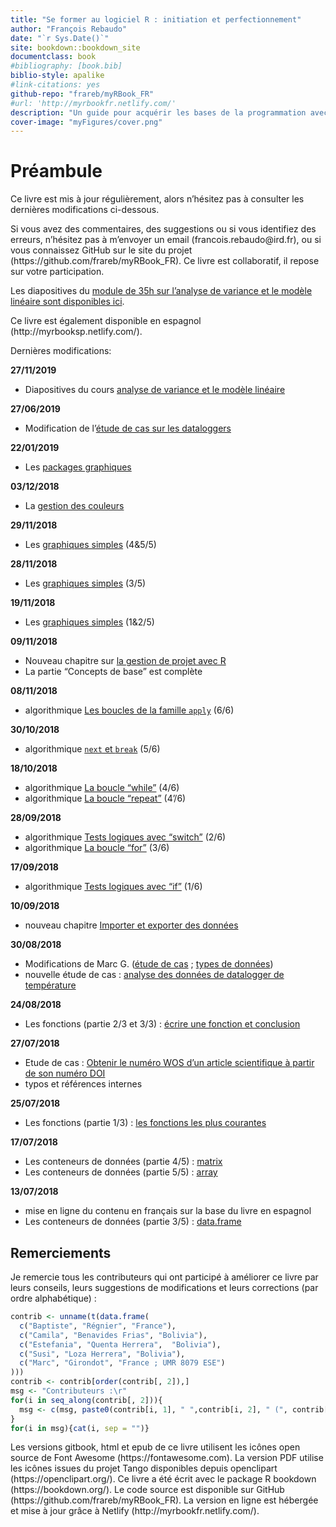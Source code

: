 ```yaml
---
title: "Se former au logiciel R : initiation et perfectionnement"
author: "François Rebaudo"
date: "`r Sys.Date()`"
site: bookdown::bookdown_site
documentclass: book
#bibliography: [book.bib]
biblio-style: apalike
#link-citations: yes
github-repo: "frareb/myRBook_FR"
#url: 'http://myrbookfr.netlify.com/'
description: "Un guide pour acquérir les bases de la programmation avec R et conduire efficacement la gestion et l'analyse de ses données."
cover-image: "myFigures/cover.png"
---
```


# Préambule

Ce livre est mis à jour régulièrement, alors n'hésitez pas à consulter les dernières modifications ci-dessous. 

Si vous avez des commentaires, des suggestions ou si vous identifiez des erreurs, n'hésitez pas à m'envoyer un email (francois.rebaudo@ird.fr), ou si vous connaissez GitHub sur le site du projet (https://github.com/frareb/myRBook_FR). Ce livre est collaboratif, il repose sur votre participation. 

Les diapositives du [module de 35h sur l'analyse de variance et le modèle linéaire sont disponibles ici](http://myrbookfr.netlify.com/myHtmls/France_Montpellier_2019/R00_links.html).

Ce livre est également disponible en espagnol (http://myrbooksp.netlify.com/). 

Dernières modifications:

**27/11/2019**

* Diapositives du cours [analyse de variance et le modèle linéaire](http://myrbookfr.netlify.com/myHtmls/France_Montpellier_2019/R00_links.html)

**27/06/2019**

* Modification de l'[étude de cas sur les dataloggers](#studyCase001)

**22/01/2019**

* Les [packages graphiques](#graph3)

**03/12/2018**

* La [gestion des couleurs](#graph2)

**29/11/2018**

* Les [graphiques simples](#graph1) (4&5/5)

**28/11/2018**

* Les [graphiques simples](#graph1) (3/5)

**19/11/2018**

* Les [graphiques simples](#graph1) (1&2/5)

**09/11/2018**

* Nouveau chapitre sur [la gestion de projet avec R](#project)
* La partie "Concepts de base" est complète

**08/11/2018**

* algorithmique [Les boucles de la famille `apply`](#l17applyfamily) (6/6)

**30/10/2018**

* algorithmique [`next` et `break`](#l17spe) (5/6)

**18/10/2018**

* algorithmique [La boucle "while"](#l17while) (4/6)
* algorithmique [La boucle "repeat"](#l17repeat) (4'/6)

**28/09/2018**

* algorithmique [Tests logiques avec "switch"](#l17switch) (2/6)
* algorithmique [La boucle "for"](#l17for) (3/6)

**17/09/2018**

* algorithmique [Tests logiques avec "if"](#l17if) (1/6)

**10/09/2018**

* nouveau chapitre [Importer et exporter des données](#import)

**30/08/2018**

* Modifications de Marc G. ([étude de cas](#studyCase002) ; [types de données](#dataType1))
* nouvelle étude de cas : [analyse des données de datalogger de température](#studyCase001)

**24/08/2018**

* Les fonctions (partie 2/3 et 3/3) : [écrire une fonction et conclusion](#l015function)

**27/07/2018**

* Etude de cas : [Obtenir le numéro WOS d'un article scientifique à partir de son numéro DOI](#studyCase002)
* typos et références internes

**25/07/2018**

* Les fonctions (partie 1/3) : [les fonctions les plus courantes](#l015mainfun)

**17/07/2018**

* Les conteneurs de données (partie 4/5) : [matrix](#l014matrix)
* Les conteneurs de données (partie 5/5) : [array](#l014array)

**13/07/2018**

* mise en ligne du contenu en français sur la base du livre en espagnol
* Les conteneurs de données (partie 3/5) : [data.frame](#l014dataframe)

## Remerciements {#remerciements}

Je remercie tous les contributeurs qui ont participé à améliorer ce livre par leurs conseils, leurs suggestions de modifications et leurs corrections (par ordre alphabétique) : 

```r
contrib <- unname(t(data.frame(
  c("Baptiste", "Régnier", "France"),
  c("Camila", "Benavides Frias", "Bolivia"), 
  c("Estefania", "Quenta Herrera",  "Bolivia"), 
  c("Susi", "Loza Herrera", "Bolivia"),
  c("Marc", "Girondot", "France ; UMR 8079 ESE")
)))
contrib <- contrib[order(contrib[, 2]),]
msg <- "Contributeurs :\r"
for(i in seq_along(contrib[, 2])){
  msg <- c(msg, paste0(contrib[i, 1], " ",contrib[i, 2], " (", contrib[i, 3],")\r"))
}
for(i in msg){cat(i, sep = "")}
```

Les versions gitbook, html et epub de ce livre utilisent les icônes open source de Font Awesome (https://fontawesome.com). La version PDF utilise les icônes issues du projet Tango disponibles depuis openclipart (https://openclipart.org/). Ce livre a été écrit avec le package R bookdown (https://bookdown.org/). Le code source est disponible sur GitHub (https://github.com/frareb/myRBook_FR). La version en ligne est hébergée et mise à jour grâce à Netlify (http://myrbookfr.netlify.com/).
